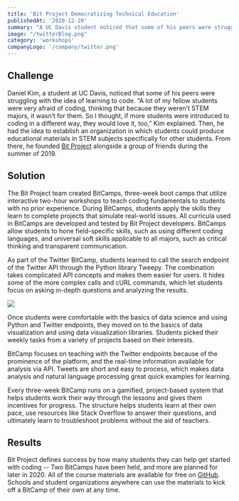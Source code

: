 ```yaml
---
title: 'Bit Project Democratizing Technical Education'
publishedAt: '2020-12-20'
summary: "A UC Davis student noticed that some of his peers were struggling with the idea of learning to code. To help, he and other students began a group to produce educational materials that make STEM subjects accessible to other students, and Bit Project and their boot camps were born. At Twitter BitCamp, students learn to call the search endpoint of the Twitter API through the Python library Tweepy."
image: "/twitterBlog.png"
category: 'workshops'
companyLogo: '/company/twitter.png'
---
```


## Challenge
Daniel Kim, a student at UC Davis, noticed that some of his peers were struggling with the idea of learning to code. “A lot of my fellow students were very afraid of coding, thinking that because they weren’t STEM majors, it wasn’t for them. So I thought, if more students were introduced to coding in a different way, they would love it, too,” Kim explained. Then, he had the idea to establish an organization in which students could produce educational materials in STEM subjects specifically for other students. From there, he founded [Bit Project](https://www.bitproject.org/) alongside a group of friends during the summer of 2019.

## Solution
The Bit Project team created BitCamps, three-week boot camps that utilize interactive two-hour workshops to teach coding fundamentals to students with no prior experience. During BitCamps, students apply the skills they learn to complete projects that simulate real-world issues. All curricula used in BitCamps are developed and tested by Bit Project developers. BitCamps allow students to hone field-specific skills, such as using different coding languages, and universal soft skills applicable to all majors, such as critical thinking and transparent communication.

As part of the Twitter BitCamp, students learned to call the search endpoint of the Twitter API through the Python library Tweepy. The combination takes complicated API concepts and makes them easier for users. It hides some of the more complex calls and cURL commands, which let students focus on asking in-depth questions and analyzing the results.

![](/twitterBlog.png)

Once students were comfortable with the basics of data science and using Python and Twitter endpoints, they moved on to the basics of data visualization and using data visualization libraries. Students picked their weekly tasks from a variety of projects based on their interests.

BitCamp focuses on teaching with the Twitter endpoints because of the prominence of the platform, and the real-time information available for analysis via API. Tweets are short and easy to process, which makes data analysis and natural language processing great quick examples for learning.

Every three-week BitCamp runs on a gamified, project-based system that helps students work their way through the lessons and gives them incentives for progress. The structure helps students learn at their own pace, use resources like Stack Overflow to answer their questions, and ultimately learn to troubleshoot problems without the aid of teachers.

## Results
Bit Project defines success by how many students they can help get started with coding -- Two BitCamps have been held, and more are planned for later in 2020. All of the course materials are available for free on [GitHub](https://github.com/bitprj/curriculum). Schools and student organizations anywhere can use the materials to kick off a BitCamp of their own at any time.